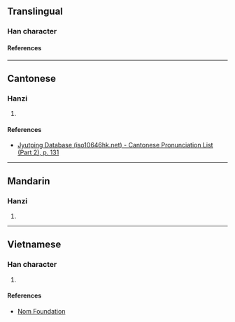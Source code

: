{{character info/new}}
==Translingual==

===Han character===
{{Han char|rn=75|rad=木|as=11|sn=15|four=|canj=DJKR|ids=⿰木寄}}

====References====
{{Han ref|kx=0546.270|dkj=15355|dj=0934.250|hdz=21284.110|uh=69E3}}

----

==Cantonese==

===Hanzi===
{{yue-hanzi|jyut=[[gei1]]|y=gei1}}

# {{defn|lang=yue|sort=木11}}

====References====
* [http://www.iso10646hk.net/jp/document/download.jsp Jyutping Database (iso10646hk.net) - Cantonese Pronunciation List (Part 2), p. 131]

----

==Mandarin==

===Hanzi===
{{cmn-hanzi|pin=[[jī]] ([[ji1]])|wg=chi<sup>1</sup>}}

# {{defn|lang=cmn|sort=木11}}

----

==Vietnamese==

===Han character===
{{vi-readings|rs=木11|reading=ghế}}

# {{defn|lang=vi|sort=木11}}

====References====
* [http://nomfoundation.org/common/nom_details.php?codepoint=69e3 Nom Foundation]